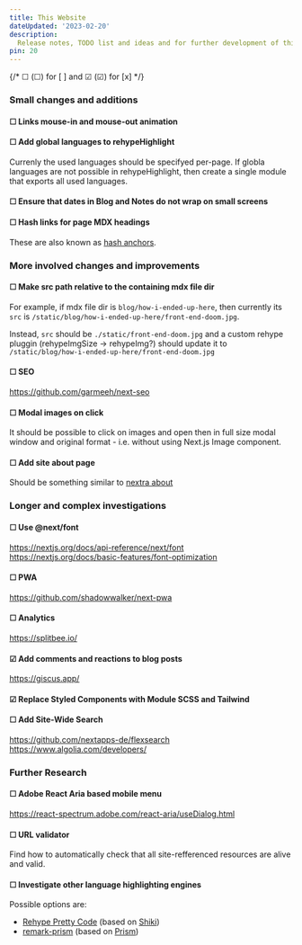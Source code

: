 ```yaml
---
title: This Website
dateUpdated: '2023-02-20'
description:
  Release notes, TODO list and ideas and for further development of this site.
pin: 20
---
```


{/* &#9744; (☐) for [ ] and &#9745; (☑) for [x] */}

### Small changes and additions

#### &#9744; Links mouse-in and mouse-out animation

#### &#9744; Add global languages to rehypeHighlight

Currenly the used languages should be specifyed per-page. If globla languages
are not possible in rehypeHighlight, then create a single module that exports
all used languages.

#### &#9744; Ensure that dates in Blog and Notes do not wrap on small screens

#### &#9744; Hash links for page MDX headings

These are also known as
[hash anchors](https://developer.mozilla.org/en-US/docs/Web/HTML/Element/a#linking_to_an_element_on_the_same_page).

<p />

### More involved changes and improvements

#### &#9744; Make src path relative to the containing mdx file dir

For example, if mdx file dir is `blog/how-i-ended-up-here`, then currently its
`src` is `/static/blog/how-i-ended-up-here/front-end-doom.jpg`.

Instead, `src` should be `./static/front-end-doom.jpg` and a custom rehype
pluggin (rehypeImgSize -> rehypeImg?) should update it to
`/static/blog/how-i-ended-up-here/front-end-doom.jpg`

#### &#9744; SEO

https://github.com/garmeeh/next-seo

#### &#9744; Modal images on click

It should be possible to click on images and open then in full size modal window
and original format - i.e. without using Next.js Image component.

#### &#9744; Add site about page

Should be something similar to [nextra about](https://nextra.site/about)

### Longer and complex investigations

#### &#9744; Use @next/font

https://nextjs.org/docs/api-reference/next/font<br />
https://nextjs.org/docs/basic-features/font-optimization

#### &#9744; PWA

https://github.com/shadowwalker/next-pwa

#### &#9744; Analytics

https://splitbee.io/

#### &#9745; Add comments and reactions to blog posts

https://giscus.app/

#### &#9745; Replace Styled Components with Module SCSS and Tailwind

#### &#9744; Add Site-Wide Search

https://github.com/nextapps-de/flexsearch<br />
https://www.algolia.com/developers/

### Further Research

#### &#9744; Adobe React Aria based mobile menu

https://react-spectrum.adobe.com/react-aria/useDialog.html

#### &#9744; URL validator

Find how to automatically check that all site-refferenced resources are alive
and valid.

#### &#9744; Investigate other language highlighting engines

Possible options are:

* [Rehype Pretty Code](https://github.com/atomiks/rehype-pretty-code) (based on [Shiki](https://github.com/shikijs/shiki))
* [remark-prism](https://github.com/sergioramos/remark-prism) (based on [Prism](https://prismjs.com/))

